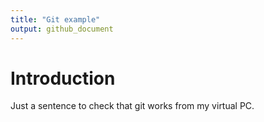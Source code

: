 ```yaml
---
title: "Git example"
output: github_document
---
```


# Introduction

Just a sentence to check that git works from my virtual PC.
